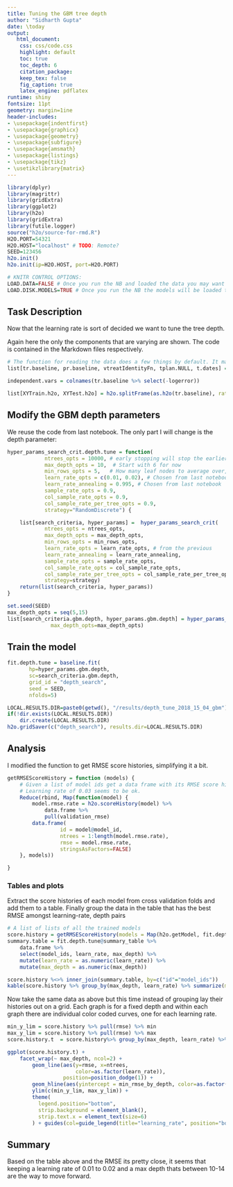 ```yaml
---
title: Tuning the GBM tree depth
author: "Sidharth Gupta"
date: \today
output:
   html_document:
    css: css/code.css
    highlight: default
    toc: true
    toc_depth: 6
    citation_package:
    keep_tex: false
    fig_caption: true
    latex_engine: pdflatex
runtime: shiny
fontsize: 11pt
geometry: margin=1ine
header-includes:
- \usepackage{indentfirst}
- \usepackage{graphicx}
- \usepackage{geometry}
- \usepackage{subfigure}
- \usepackage{amsmath}
- \usepackage{listings}
- \usepackage{tikz}
- \usetikzlibrary{matrix}
---
```


```r
library(dplyr)
library(magrittr)
library(gridExtra)
library(ggplot2)
library(h2o)
library(gridExtra)
library(futile.logger)
source("h2o/source-for-rmd.R")
H2O.PORT=54321
H2O.HOST="localhost" # TODO: Remote?
SEED=123456
h2o.init()
h2o.init(ip=H2O.HOST, port=H2O.PORT)
```

```r
# KNITR CONTROL OPTIONS:
LOAD.DATA=FALSE # Once you run the NB and loaded the data you may want to make this false
LOAD.DISK.MODELS=TRUE # Once you run the NB the models will be loaded to disk, you might want to kill this option then
```

## Task Description
Now that the learning rate is sort of decided we want to tune the tree depth.

Again here the only the components that are varying are shown. The code is contained in the Markdown files respectively.

```r
# The function for reading the data does a few things by default. It makes categorical  variables where ever necessar, and log transforms the large variables like for taxes etc. See documentation of that function.
list[tr.baseline, pr.baseline, vtreatIdentityFn, tplan.NULL, t.dates] =  prepareDataWrapper.h2o.gbm.baseline(dates.to.numeric=T, keep.dates=T)

independent.vars = colnames(tr.baseline %>% select(-logerror))

list[XYTrain.h2o, XYTest.h2o] = h2o.splitFrame(as.h2o(tr.baseline), ratios = 0.85, destination_frames=c("XYTrain.h2o", "XYTest.h2o"), seed=SEED)
```

## Modify the GBM depth parameters 
We reuse the code from last notebook. The only part I will change is the depth parameter:
```r
hyper_params_search_crit.depth.tune = function(
            ntrees_opts = 10000, # early stopping will stop the earlier.
            max_depth_opts = 10,  # Start with 6 for now
            min_rows_opts = 5,   # How many leaf nodes to average over, doing the log of # rows would be ok
            learn_rate_opts = c(0.01, 0.02), # Chosen from last notebook on learning rate
            learn_rate_annealing = 0.995, # Chosen from last notebook
            sample_rate_opts = 0.9,
            col_sample_rate_opts = 0.9,
            col_sample_rate_per_tree_opts = 0.9,
            strategy="RandomDiscrete") {

    list[search_criteria, hyper_params] =  hyper_params_search_crit(
            ntrees_opts = ntrees_opts,
            max_depth_opts = max_depth_opts,
            min_rows_opts = min_rows_opts,
            learn_rate_opts = learn_rate_opts, # from the previous
            learn_rate_annealing = learn_rate_annealing,
            sample_rate_opts = sample_rate_opts,
            col_sample_rate_opts = col_sample_rate_opts,
            col_sample_rate_per_tree_opts = col_sample_rate_per_tree_opts,
            strategy=strategy) 
    return(list(search_criteria, hyper_params))
}

```

```r
set.seed(SEED) 
max_depth_opts = seq(5,15)
list[search_criteria.gbm.depth, hyper_params.gbm.depth] = hyper_params_search_crit.depth.tune(
              max_depth_opts=max_depth_opts)
```

## Train the model
```r
fit.depth.tune = baseline.fit(
       hp=hyper_params.gbm.depth,
       sc=search_criteria.gbm.depth,
       grid_id = "depth_search",
       seed = SEED, 
       nfolds=5)
```

```r
LOCAL.RESULTS.DIR=paste0(getwd(), "/results/depth_tune_2018_15_04_gbm")
if(!dir.exists(LOCAL.RESULTS.DIR)) 
    dir.create(LOCAL.RESULTS.DIR)
h2o.gridSaver(c("depth_search"), results.dir=LOCAL.RESULTS.DIR)
```

## Analysis

I modified the function to get RMSE score histories, simplifying it a bit.
```r
getRMSEScoreHistory = function (models) {
    # Given a list of model ids get a data frame with its RMSE score history
    # Learning rate of 0.03 seems to be ok.
    Reduce(rbind, Map(function(model) {
        model.rmse.rate = h2o.scoreHistory(model) %>%
            data.frame %>%
            pull(validation_rmse)
        data.frame(
                 id = model@model_id,
                 ntrees = 1:length(model.rmse.rate),
                 rmse = model.rmse.rate,
                 stringsAsFactors=FALSE)
    }, models))

}

```

### Tables and plots
Extract the score histories of each  model from cross validation folds and add them to a table. Finally group the data in the table that has the best RMSE amongst learning-rate, depth pairs
```r
# A list of lists of all the trained models
score.history = getRMSEScoreHistory(models = Map(h2o.getModel, fit.depth.tune@model_ids))
summary.table = fit.depth.tune@summary_table %>% 
    data.frame %>% 
    select(model_ids, learn_rate, max_depth) %>% 
    mutate(learn_rate = as.numeric(learn_rate)) %>%
    mutate(max_depth = as.numeric(max_depth))

score.history %<>% inner_join(summary.table, by=c("id"="model_ids"))
kable(score.history %>% group_by(max_depth, learn_rate) %>% summarize(min_rmse = min(rmse)) %>% arrange(min_rmse))
```

Now take the same data as above but this time instead of grouping lay their histories out on a grid. Each graph is for a fixed depth and within each graph there are individual color coded curves, one for each learning rate. 
```r
min_y_lim = score.history %>% pull(rmse) %>% min
max_y_lim = score.history %>% pull(rmse) %>% max
score.history.t  = score.history%>% group_by(max_depth, learn_rate) %>%  mutate(min_rmse_by_depth =  min(rmse)) %>% ungroup

ggplot(score.history.t) +
    facet_wrap(~ max_depth, ncol=2) +
        geom_line(aes(y=rmse, x=ntrees, 
                      color=as.factor(learn_rate)),
                  position=position_dodge(1)) +
        geom_hline(aes(yintercept = min_rmse_by_depth, color=as.factor(learn_rate)), size=0.6, alpha=0.5) +
        ylim(c(min_y_lim, max_y_lim)) +
        theme(
          legend.position="bottom",
          strip.background = element_blank(),
          strip.text.x = element_text(size=6)
        ) + guides(col=guide_legend(title="learning_rate", position="bottom"))

```

## Summary
Based on the table above and the RMSE its pretty close, it seems that keeping a learning rate of 0.01 to 0.02 and a max depth thats between 10-14 are the way to move forward.

